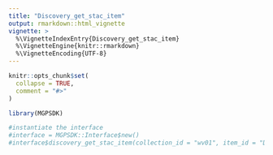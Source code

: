 ```yaml
---
title: "Discovery_get_stac_item"
output: rmarkdown::html_vignette
vignette: >
  %\VignetteIndexEntry{Discovery_get_stac_item}
  %\VignetteEngine{knitr::rmarkdown}
  %\VignetteEncoding{UTF-8}
---
```


```r
knitr::opts_chunk$set(
  collapse = TRUE,
  comment = "#>"
)
```

```r
library(MGPSDK)
```
```r
#instantiate the interface
#interface = MGPSDK::Interface$new()
#interface$discovery_get_stac_item(collection_id = "wv01", item_id = "Desired STAC ID")
```

